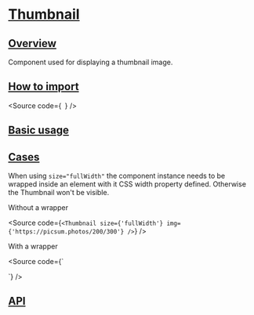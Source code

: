 

<Meta of={Stories} />

# [Thumbnail](#thumbnail)

## [Overview](#overview)

Component used for displaying a thumbnail image.

## [How to import](#how-to-import)

<Source
  code={`
`}
/>

## [Basic usage](#basic-usage)

<Canvas of={Stories.Base} />

## [Cases](#cases)

When using `size="fullWidth"` the component instance needs to be wrapped
inside an element with it CSS width property defined. Otherwise the Thumbnail won't be visible.

Without a wrapper

<Source
  code={`
<Thumbnail size={'fullWidth'} img={'https://picsum.photos/200/300'} />
`}
/>

With a wrapper

<Source
  code={`
<div
  style={{
    width: '90px',
    height: '90px',
  }}
>
  <Thumbnail size={'fullWidth'} img={'https://picsum.photos/200/300'} />
</div>
`}
/>

## [API](#api)

<ArgTypes of={Stories} />
